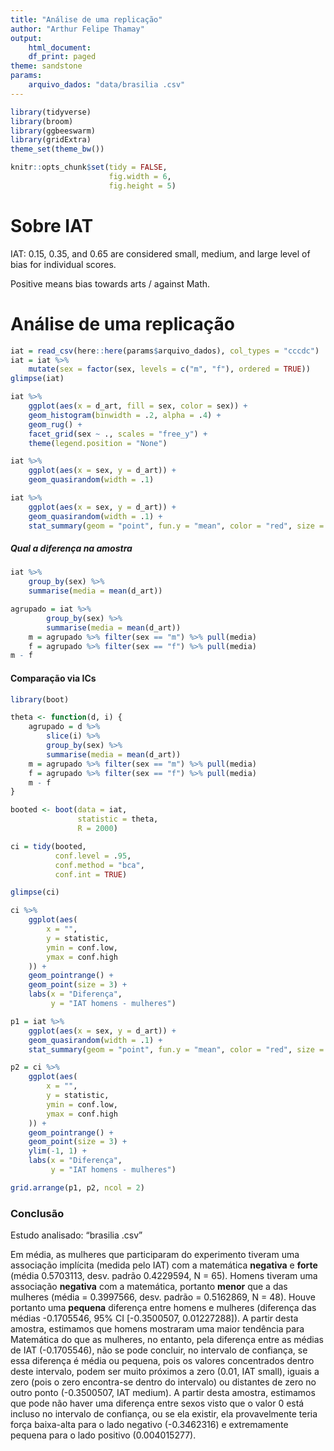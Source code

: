 ```yaml
---
title: "Análise de uma replicação"
author: "Arthur Felipe Thamay"
output:
    html_document:
    df_print: paged
theme: sandstone
params: 
    arquivo_dados: "data/brasilia .csv"
---
```


```r
library(tidyverse)
library(broom)
library(ggbeeswarm)
library(gridExtra)
theme_set(theme_bw())

knitr::opts_chunk$set(tidy = FALSE,
                      fig.width = 6,
                      fig.height = 5)

```

# Sobre IAT

IAT: 0.15, 0.35, and 0.65 are considered small, medium, and large level of bias for individual scores.

Positive means bias towards arts / against Math.

# Análise de uma replicação

```r
iat = read_csv(here::here(params$arquivo_dados), col_types = "cccdc")
iat = iat %>% 
    mutate(sex = factor(sex, levels = c("m", "f"), ordered = TRUE))
glimpse(iat)
```

```r
iat %>%
    ggplot(aes(x = d_art, fill = sex, color = sex)) +
    geom_histogram(binwidth = .2, alpha = .4) +
    geom_rug() +
    facet_grid(sex ~ ., scales = "free_y") + 
    theme(legend.position = "None")
```


```r
iat %>% 
    ggplot(aes(x = sex, y = d_art)) + 
    geom_quasirandom(width = .1)
```



```r
iat %>% 
    ggplot(aes(x = sex, y = d_art)) + 
    geom_quasirandom(width = .1) + 
    stat_summary(geom = "point", fun.y = "mean", color = "red", size = 5)
```

##### Qual a diferença na amostra

```r
iat %>% 
    group_by(sex) %>% 
    summarise(media = mean(d_art))
```


```r
agrupado = iat %>% 
        group_by(sex) %>% 
        summarise(media = mean(d_art))
    m = agrupado %>% filter(sex == "m") %>% pull(media)
    f = agrupado %>% filter(sex == "f") %>% pull(media)
m - f
```


#### Comparação via ICs

```r
library(boot)

theta <- function(d, i) {
    agrupado = d %>% 
        slice(i) %>% 
        group_by(sex) %>% 
        summarise(media = mean(d_art))
    m = agrupado %>% filter(sex == "m") %>% pull(media)
    f = agrupado %>% filter(sex == "f") %>% pull(media)
    m - f
}

booted <- boot(data = iat, 
               statistic = theta, 
               R = 2000)

ci = tidy(booted, 
          conf.level = .95,
          conf.method = "bca",
          conf.int = TRUE)

glimpse(ci)
```

```r
ci %>%
    ggplot(aes(
        x = "",
        y = statistic,
        ymin = conf.low,
        ymax = conf.high
    )) +
    geom_pointrange() +
    geom_point(size = 3) + 
    labs(x = "Diferença", 
         y = "IAT homens - mulheres")
```

```r
p1 = iat %>% 
    ggplot(aes(x = sex, y = d_art)) +
    geom_quasirandom(width = .1) + 
    stat_summary(geom = "point", fun.y = "mean", color = "red", size = 5)

p2 = ci %>%
    ggplot(aes(
        x = "",
        y = statistic,
        ymin = conf.low,
        ymax = conf.high
    )) +
    geom_pointrange() +
    geom_point(size = 3) + 
    ylim(-1, 1) + 
    labs(x = "Diferença", 
         y = "IAT homens - mulheres")

grid.arrange(p1, p2, ncol = 2)

```

### Conclusão

Estudo analisado: "brasilia .csv"

Em média, as mulheres que participaram do experimento tiveram uma associação implícita (medida pelo IAT) com a matemática **negativa** e **forte** (média 0.5703113, desv. padrão 0.4229594, N = 65). Homens tiveram uma associação **negativa** com a matemática, portanto **menor** que a das mulheres (média = 0.3997566, desv. padrão = 0.5162869, N = 48). Houve portanto uma **pequena** diferença entre homens e mulheres (diferença das médias -0.1705546, 95% CI [-0.3500507, 0.01227288]). A partir desta amostra, estimamos que homens mostraram uma maior tendência para Matemática do que as mulheres, no entanto, pela diferença entre as médias de IAT (-0.1705546), não se pode concluir, no intervalo de confiança, se essa diferença é média ou pequena, pois os valores concentrados dentro deste intervalo, podem ser muito próximos a zero (0.01, IAT small), iguais a zero (pois o zero encontra-se dentro do intervalo) ou distantes de zero no outro ponto (-0.3500507, IAT medium).
A partir desta amostra, estimamos que pode não haver uma diferença entre sexos visto que o valor 0 está incluso no intervalo de confiança, ou se ela existir, ela provavelmente teria força baixa-alta para o lado negativo (-0.3462316) e extremamente pequena para o lado positivo (0.004015277).